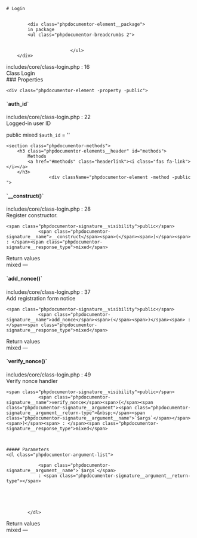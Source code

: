 

<div class="phpdocumentor-element -class">

    # Login

    
            <div class="phpdocumentor-element__package">
            in package
            <ul class="phpdocumentor-breadcrumbs 2">
                                   
                                   
                            </ul>
        </div>
    
    
    


<div class="phpdocumentor-element-found-in">
    <Link href="../files/includes-core-class-login.html#source-view.16">includes/core/class-login.php</Link> : <span class="phpdocumentor-element-found-in__line">16</span>
</div>

<div class="phpdocumentor-summary">
Class Login
</div>

















<section class="phpdocumentor-properties">
### Properties
    
    <div class="phpdocumentor-element -property -public">
<h4 class="phpdocumentor-element__name" id="property_auth_id">
    `auth_id`
    <a href="#property_auth_id" class="headerlink"><i class="fas fa-link"></i></a>
    <span class="phpdocumentor-element__modifiers">
                    </span>
</h4>

<div class="phpdocumentor-element-found-in">
    <Link href="../files/includes-core-class-login.html#source-view.22">includes/core/class-login.php</Link> : <span class="phpdocumentor-element-found-in__line">22</span>
</div>

<div class="phpdocumentor-summary">
Logged-in user ID
</div>

<span class="phpdocumentor-signature__visibility">public</span>
<span class="phpdocumentor-signature__type">mixed</span>
<span class="phpdocumentor-signature__name">`$auth_id`</span>
 = <span class="phpdocumentor-signature__default-value">&#039;&#039;</span>





</div>
</section>

    <section class="phpdocumentor-methods">
        <h3 class="phpdocumentor-elements__header" id="methods">
            Methods
            <a href="#methods" class="headerlink"><i class="fas fa-link"></i></a>
        </h3>
                    <div className="phpdocumentor-element -method -public ">
<h4 class="phpdocumentor-element__name" id="method___construct">
    `__construct()`
    <a href="#method___construct" class="headerlink"><i class="fas fa-link"></i></a>
</h4>

<div class="phpdocumentor-element-found-in">
    <Link href="../files/includes-core-class-login.html#source-view.28">includes/core/class-login.php</Link> : <span class="phpdocumentor-element-found-in__line">28</span>
</div>

<div class="phpdocumentor-summary">
Register constructor.
</div>


    <span class="phpdocumentor-signature__visibility">public</span>
                <span class="phpdocumentor-signature__name">__construct</span><span>(</span><span>)</span><span> : </span><span class="phpdocumentor-signature__response_type">mixed</span>






<div className="text-bold">Return values</div>
<span class="phpdocumentor-signature__response_type">mixed</span> &mdash; <span class="phpdocumentor-return-value__description"></span><div className="py-4"></div>

</div>
                    <div className="phpdocumentor-element -method -public ">
<h4 class="phpdocumentor-element__name" id="method_add_nonce">
    `add_nonce()`
    <a href="#method_add_nonce" class="headerlink"><i class="fas fa-link"></i></a>
</h4>

<div class="phpdocumentor-element-found-in">
    <Link href="../files/includes-core-class-login.html#source-view.37">includes/core/class-login.php</Link> : <span class="phpdocumentor-element-found-in__line">37</span>
</div>

<div class="phpdocumentor-summary">
Add registration form notice
</div>


    <span class="phpdocumentor-signature__visibility">public</span>
                <span class="phpdocumentor-signature__name">add_nonce</span><span>(</span><span>)</span><span> : </span><span class="phpdocumentor-signature__response_type">mixed</span>






<div className="text-bold">Return values</div>
<span class="phpdocumentor-signature__response_type">mixed</span> &mdash; <span class="phpdocumentor-return-value__description"></span><div className="py-4"></div>

</div>
                    <div className="phpdocumentor-element -method -public ">
<h4 class="phpdocumentor-element__name" id="method_verify_nonce">
    `verify_nonce()`
    <a href="#method_verify_nonce" class="headerlink"><i class="fas fa-link"></i></a>
</h4>

<div class="phpdocumentor-element-found-in">
    <Link href="../files/includes-core-class-login.html#source-view.49">includes/core/class-login.php</Link> : <span class="phpdocumentor-element-found-in__line">49</span>
</div>

<div class="phpdocumentor-summary">
Verify nonce handler
</div>


    <span class="phpdocumentor-signature__visibility">public</span>
                <span class="phpdocumentor-signature__name">verify_nonce</span><span>(</span><span class="phpdocumentor-signature__argument"><span class="phpdocumentor-signature__argument__return-type">&nbsp;</span><span class="phpdocumentor-signature__argument__name">`$args`</span></span><span>)</span><span> : </span><span class="phpdocumentor-signature__response_type">mixed</span>



    ##### Parameters
    <dl class="phpdocumentor-argument-list">
                    
                <span class="phpdocumentor-signature__argument__name">`$args`</span>
                : <span class="phpdocumentor-signature__argument__return-type"></span>
                            
           
                 

           
            </dl>



<div className="text-bold">Return values</div>
<span class="phpdocumentor-signature__response_type">mixed</span> &mdash; <span class="phpdocumentor-return-value__description"></span><div className="py-4"></div>

</div>
            </section>

</div>
